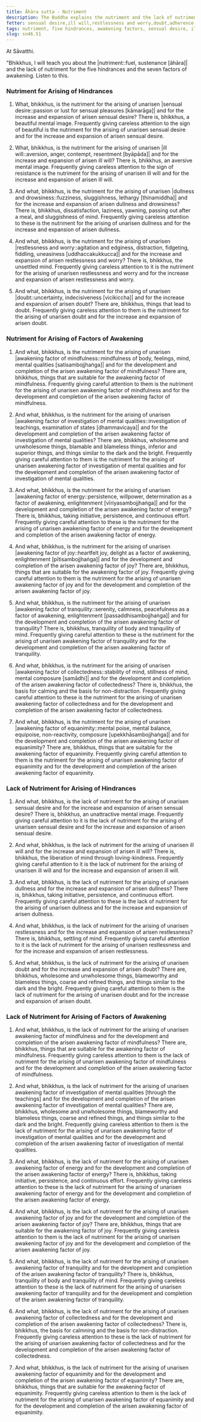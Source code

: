 ```yaml
---
title: Āhāra sutta - Nutriment
description: The Buddha explains the nutriment and the lack of nutriment for the five hindrances and the seven factors of awakening.
fetter: sensual desire,ill will,restlessness and worry,doubt,adherence to rules and observances
tags: nutriment, five hindrances, awakening factors, sensual desire, ill will, restlessness, worry, doubt, mindfulness, investigation of mental qualities, persistence, energy, joy, tranquility, collectedness, equanimity, sn, sn45-56, sn46
slug: sn46.51
---
```


At Sāvatthi.

"Bhikkhus, I will teach you about the |nutriment::fuel, sustenance [āhāra]| and the lack of nutriment for the five hindrances and the seven factors of awakening. Listen to this.

### Nutriment for Arising of Hindrances

1. What, bhikkhus, is the nutriment for the arising of unarisen |sensual desire::passion or lust for sensual pleasures [kāmarāga]| and for the increase and expansion of arisen sensual desire? There is, bhikkhus, a beautiful mental image. Frequently giving careless attention to the sign of beautiful is the nutriment for the arising of unarisen sensual desire and for the increase and expansion of arisen sensual desire.

2. What, bhikkhus, is the nutriment for the arising of unarisen |ill will::aversion, anger, contempt, resentment [byāpāda]| and for the increase and expansion of arisen ill will? There is, bhikkhus, an aversive mental image. Frequently giving careless attention to the sign of resistance is the nutriment for the arising of unarisen ill will and for the increase and expansion of arisen ill will.

3. And what, bhikkhus, is the nutriment for the arising of unarisen |dullness and drowsiness::fuzziness, sluggishness, lethargy [thinamiddha]| and for the increase and expansion of arisen dullness and drowsiness? There is, bhikkhus, dissatisfaction, laziness, yawning, passing out after a meal, and sluggishness of mind. Frequently giving careless attention to these is the nutriment for the arising of unarisen dullness and for the increase and expansion of arisen dullness.

4. And what, bhikkhus, is the nutriment for the arising of unarisen |restlessness and worry::agitation and edginess, distraction, fidgeting, fiddling, uneasiness [uddhaccakukkucca]| and for the increase and expansion of arisen restlessness and worry? There is, bhikkhus, the unsettled mind. Frequently giving careless attention to it is the nutriment for the arising of unarisen restlessness and worry and for the increase and expansion of arisen restlessness and worry.

5. And what, bhikkhus, is the nutriment for the arising of unarisen |doubt::uncertainty, indecisiveness [vicikiccha]| and for the increase and expansion of arisen doubt? There are, bhikkhus, things that lead to doubt. Frequently giving careless attention to them is the nutriment for the arising of unarisen doubt and for the increase and expansion of arisen doubt.

### Nutriment for Arising of Factors of Awakening

1. And what, bhikkhus, is the nutriment for the arising of unarisen |awakening factor of mindfulness::mindfulness of body, feelings, mind, mental qualities [satisambojjhaṅga]| and for the development and completion of the arisen awakening factor of mindfulness? There are, bhikkhus, things that are suitable for the awakening factor of mindfulness. Frequently giving careful attention to them is the nutriment for the arising of unarisen awakening factor of mindfulness and for the development and completion of the arisen awakening factor of mindfulness.

2. And what, bhikkhus, is the nutriment for the arising of unarisen |awakening factor of investigation of mental qualities::investigation of teachings, examination of states [dhammavicaya]| and for the development and completion of the arisen awakening factor of investigation of mental qualities? There are, bhikkhus, wholesome and unwholesome things, blamable and blameless things, inferior and superior things, and things similar to the dark and the bright. Frequently giving careful attention to them is the nutriment for the arising of unarisen awakening factor of investigation of mental qualities and for the development and completion of the arisen awakening factor of investigation of mental qualities.

3. And what, bhikkhus, is the nutriment for the arising of unarisen |awakening factor of energy::persistence, willpower, determination as a factor of awakening, enlightenment [vīriyasambojjhaṅga]| and for the development and completion of the arisen awakening factor of energy? There is, bhikkhus, taking initiative, persistence, and continuous effort. Frequently giving careful attention to these is the nutriment for the arising of unarisen awakening factor of energy and for the development and completion of the arisen awakening factor of energy.

4. And what, bhikkhus, is the nutriment for the arising of unarisen |awakening factor of joy::heartfelt joy, delight as a factor of awakening, enlightenment [pītisambojjhaṅga]| and for the development and completion of the arisen awakening factor of joy? There are, bhikkhus, things that are suitable for the awakening factor of joy. Frequently giving careful attention to them is the nutriment for the arising of unarisen awakening factor of joy and for the development and completion of the arisen awakening factor of joy.

5. And what, bhikkhus, is the nutriment for the arising of unarisen |awakening factor of tranquility::serenity, calmness, peacefulness as a factor of awakening, enlightenment [passaddhisambojjhaṅga]| and for the development and completion of the arisen awakening factor of tranquility? There is, bhikkhus, tranquility of body and tranquility of mind. Frequently giving careful attention to these is the nutriment for the arising of unarisen awakening factor of tranquility and for the development and completion of the arisen awakening factor of tranquility.

6. And what, bhikkhus, is the nutriment for the arising of unarisen |awakening factor of collectedness::stability of mind, stillness of mind, mental composure [samādhi]| and for the development and completion of the arisen awakening factor of collectedness? There is, bhikkhus, the basis for calming and the basis for non-distraction. Frequently giving careful attention to these is the nutriment for the arising of unarisen awakening factor of collectedness and for the development and completion of the arisen awakening factor of collectedness.

7. And what, bhikkhus, is the nutriment for the arising of unarisen |awakening factor of equanimity::mental poise, mental balance, equipoise, non-reactivity, composure [upekkhāsambojjhaṅga]| and for the development and completion of the arisen awakening factor of equanimity? There are, bhikkhus, things that are suitable for the awakening factor of equanimity. Frequently giving careful attention to them is the nutriment for the arising of unarisen awakening factor of equanimity and for the development and completion of the arisen awakening factor of equanimity.

### Lack of Nutriment for Arising of Hindrances

1. And what, bhikkhus, is the lack of nutriment for the arising of unarisen sensual desire and for the increase and expansion of arisen sensual desire? There is, bhikkhus, an unattractive mental image. Frequently giving careful attention to it is the lack of nutriment for the arising of unarisen sensual desire and for the increase and expansion of arisen sensual desire.

2. And what, bhikkhus, is the lack of nutriment for the arising of unarisen ill will and for the increase and expansion of arisen ill will? There is, bhikkhus, the liberation of mind through loving-kindness. Frequently giving careful attention to it is the lack of nutriment for the arising of unarisen ill will and for the increase and expansion of arisen ill will.

3. And what, bhikkhus, is the lack of nutriment for the arising of unarisen dullness and for the increase and expansion of arisen dullness? There is, bhikkhus, taking initiative, persistence, and continuous effort. Frequently giving careful attention to these is the lack of nutriment for the arising of unarisen dullness and for the increase and expansion of arisen dullness.

4. And what, bhikkhus, is the lack of nutriment for the arising of unarisen restlessness and for the increase and expansion of arisen restlessness? There is, bhikkhus, settling of mind. Frequently giving careful attention to it is the lack of nutriment for the arising of unarisen restlessness and for the increase and expansion of arisen restlessness.

5. And what, bhikkhus, is the lack of nutriment for the arising of unarisen doubt and for the increase and expansion of arisen doubt? There are, bhikkhus, wholesome and unwholesome things, blameworthy and blameless things, coarse and refined things, and things similar to the dark and the bright. Frequently giving careful attention to them is the lack of nutriment for the arising of unarisen doubt and for the increase and expansion of arisen doubt.

### Lack of Nutriment for Arising of Factors of Awakening

1. And what, bhikkhus, is the lack of nutriment for the arising of unarisen awakening factor of mindfulness and for the development and completion of the arisen awakening factor of mindfulness? There are, bhikkhus, things that are suitable for the awakening factor of mindfulness. Frequently giving careless attention to them is the lack of nutriment for the arising of unarisen awakening factor of mindfulness and for the development and completion of the arisen awakening factor of mindfulness.

2. And what, bhikkhus, is the lack of nutriment for the arising of unarisen awakening factor of investigation of mental qualities [through the teachings] and for the development and completion of the arisen awakening factor of investigation of mental qualities? There are, bhikkhus, wholesome and unwholesome things, blameworthy and blameless things, coarse and refined things, and things similar to the dark and the bright. Frequently giving careless attention to them is the lack of nutriment for the arising of unarisen awakening factor of investigation of mental qualities and for the development and completion of the arisen awakening factor of investigation of mental qualities.

3. And what, bhikkhus, is the lack of nutriment for the arising of unarisen awakening factor of energy and for the development and completion of the arisen awakening factor of energy? There is, bhikkhus, taking initiative, persistence, and continuous effort. Frequently giving careless attention to these is the lack of nutriment for the arising of unarisen awakening factor of energy and for the development and completion of the arisen awakening factor of energy.

4. And what, bhikkhus, is the lack of nutriment for the arising of unarisen awakening factor of joy and for the development and completion of the arisen awakening factor of joy? There are, bhikkhus, things that are suitable for the awakening factor of joy. Frequently giving careless attention to them is the lack of nutriment for the arising of unarisen awakening factor of joy and for the development and completion of the arisen awakening factor of joy.

5. And what, bhikkhus, is the lack of nutriment for the arising of unarisen awakening factor of tranquility and for the development and completion of the arisen awakening factor of tranquility? There is, bhikkhus, tranquility of body and tranquility of mind. Frequently giving careless attention to these is the lack of nutriment for the arising of unarisen awakening factor of tranquility and for the development and completion of the arisen awakening factor of tranquility.

6. And what, bhikkhus, is the lack of nutriment for the arising of unarisen awakening factor of collectedness and for the development and completion of the arisen awakening factor of collectedness? There is, bhikkhus, the basis for calmning and the basis for non-distraction. Frequently giving careless attention to these is the lack of nutriment for the arising of unarisen awakening factor of collectedness and for the development and completion of the arisen awakening factor of collectedness.

7. And what, bhikkhus, is the lack of nutriment for the arising of unarisen awakening factor of equanimity and for the development and completion of the arisen awakening factor of equanimity? There are, bhikkhus, things that are suitable for the awakening factor of equanimity. Frequently giving careless attention to them is the lack of nutriment for the arising of unarisen awakening factor of equanimity and for the development and completion of the arisen awakening factor of equanimity.